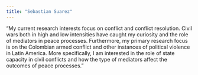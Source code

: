 ```yaml
---
title: "Sebastian Suarez"
---
```


"My current research interests focus on conflict and conflict resolution. Civil wars both in high and low intensities have caught my curiosity and the role of mediators in peace processes. Furthermore, my primary research focus is on the Colombian armed conflict and other instances of political violence in Latin America. More specifically, I am interested in the role of state capacity in civil conflicts and how the type of mediators affect the outcomes of peace processes."

```r

```
